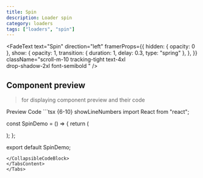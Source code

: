 ```yaml
---
title: Spin
description: Loader spin
category: loaders
tags: ["loaders", "spin"]
---
```


<FadeText
  text="Spin"
  direction="left"
  framerProps={{
    hidden: { opacity: 0 },
    show: {
      opacity: 1,
      transition: { duration: 1, delay: 0.3, type: "spring" },
    },
  }}
  className="scroll-m-10  tracking-tight
        text-4xl  
        drop-shadow-2xl font-semibold  "
/>

## Component preview

> for displaying component preview and their code

<Tabs defaultValue="preview" className="my-6">
<TabsList>
<TabsTrigger value="preview">Preview</TabsTrigger>
<TabsTrigger value="code">Code</TabsTrigger>
</TabsList>
<TabsContent value="preview">
<ComponentPreview path="spin" category="loaders" usingCN />
</TabsContent>
<TabsContent value="code">
<CollapsibleCodeBlock>
```tsx {6-10} showLineNumbers
import React from "react";

const SpinDemo = () => {
  return (
    <section className="w-full h-72 flex items-center justify-center relative">
      <div className="absolute inset-x-1/2 inset-y-1/2 h-6 w-12 animate-spin rounded-full border-4 border-y-2 border-solid border-ring border-r-muted-foreground" />
      <div className="absolute inset-y-1/2 inset-x-1/2 h-8 w-12 animate-spin rounded-full border-4 border-y-2 border-solid border-ring border-r-muted-foreground" />
      <div className="absolute inset-y-1/2 inset-x-1/2 h-10 w-12 animate-spin rounded-full border-4 border-y-2 border-solid border-ring border-r-muted-foreground" />
      <div className="absolute inset-y-1/2 inset-x-1/2 h-12 w-12 animate-spin rounded-full border-4 border-y-2 border-solid border-ring border-r-muted-foreground" />
      <div className="absolute inset-y-1/2 inset-x-1/2 h-6 w-12 animate-spin rounded-full border-4 border-y-2 border-solid border-ring border-r-muted-foreground" />
    </section>
  );
};

export default SpinDemo;
```
</CollapsibleCodeBlock>
</TabsContent>
</Tabs>
